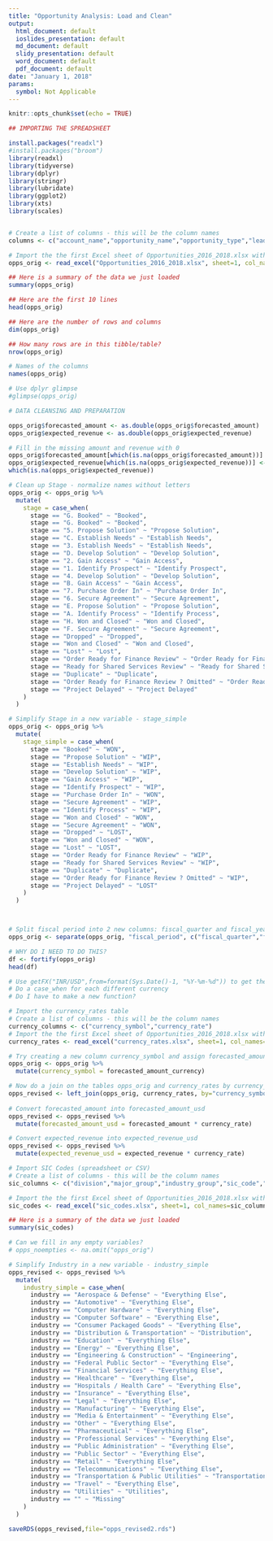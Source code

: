 ```yaml
---
title: "Opportunity Analysis: Load and Clean"
output:
  html_document: default
  ioslides_presentation: default
  md_document: default
  slidy_presentation: default
  word_document: default
  pdf_document: default
date: "January 1, 2018"
params:
  symbol: Not Applicable
---
```


```r
knitr::opts_chunk$set(echo = TRUE)
```

```r
## IMPORTING THE SPREADSHEET

install.packages("readxl")
#install.packages("broom")
library(readxl)
library(tidyverse)
library(dplyr)
library(stringr)
library(lubridate)
library(ggplot2)
library(xts)
library(scales)


# Create a list of columns - this will be the column names
columns <- c("account_name","opportunity_name","opportunity_type","lead_source","forecasted_amount_currency","forecasted_amount","expected_revenue_currency","expected_revenue","close_date","next_step","stage","fiscal_period","age","created_date","opportunity_owner","owner_role","industry","sic_code","description")

# Import the the first Excel sheet of Opportunities_2016_2018.xlsx with column names set to TRUE
opps_orig <- read_excel("Opportunities_2016_2018.xlsx", sheet=1, col_names=columns, skip=1)

## Here is a summary of the data we just loaded
summary(opps_orig)

## Here are the first 10 lines
head(opps_orig)

## Here are the number of rows and columns
dim(opps_orig)

## How many rows are in this tibble/table?
nrow(opps_orig)

# Names of the columns
names(opps_orig)

# Use dplyr glimpse
#glimpse(opps_orig)

# DATA CLEANSING AND PREPARATION

opps_orig$forecasted_amount <- as.double(opps_orig$forecasted_amount)
opps_orig$expected_revenue <- as.double(opps_orig$expected_revenue)

# Fill in the missing amount and revenue with 0
opps_orig$forecasted_amount[which(is.na(opps_orig$forecasted_amount))] <- 0
opps_orig$expected_revenue[which(is.na(opps_orig$expected_revenue))] <- 0
which(is.na(opps_orig$expected_revenue))

# Clean up Stage - normalize names without letters
opps_orig <- opps_orig %>%
  mutate(
    stage = case_when(
      stage == "G. Booked" ~ "Booked",
      stage == "G. Booked" ~ "Booked",
      stage == "5. Propose Solution" ~ "Propose Solution",
      stage == "C. Establish Needs" ~ "Establish Needs",
      stage == "3. Establish Needs" ~ "Establish Needs",
      stage == "D. Develop Solution" ~ "Develop Solution",
      stage == "2. Gain Access" ~ "Gain Access",
      stage == "1. Identify Prospect" ~ "Identify Prospect",
      stage == "4. Develop Solution" ~ "Develop Solution",
      stage == "B. Gain Access" ~ "Gain Access",
      stage == "7. Purchase Order In" ~ "Purchase Order In",
      stage == "6. Secure Agreement" ~ "Secure Agreement",
      stage == "E. Propose Solution" ~ "Propose Solution",
      stage == "A. Identify Process" ~ "Identify Process",
      stage == "H. Won and Closed" ~ "Won and Closed",
      stage == "F. Secure Agreement" ~ "Secure Agreement",
      stage == "Dropped" ~ "Dropped",
      stage == "Won and Closed" ~ "Won and Closed",
      stage == "Lost" ~ "Lost",
      stage == "Order Ready for Finance Review" ~ "Order Ready for Finance Review",
      stage == "Ready for Shared Services Review" ~ "Ready for Shared Services Review",
      stage == "Duplicate" ~ "Duplicate",
      stage == "Order Ready for Finance Review ? Omitted" ~ "Order Ready for Finance Review",
      stage == "Project Delayed" ~ "Project Delayed"
    )
  )

# Simplify Stage in a new variable - stage_simple
opps_orig <- opps_orig %>%
  mutate(
    stage_simple = case_when(
      stage == "Booked" ~ "WON", 
      stage == "Propose Solution" ~ "WIP",
      stage == "Establish Needs" ~ "WIP",
      stage == "Develop Solution" ~ "WIP",
      stage == "Gain Access" ~ "WIP",
      stage == "Identify Prospect" ~ "WIP",
      stage == "Purchase Order In" ~ "WON",
      stage == "Secure Agreement" ~ "WIP",
      stage == "Identify Process" ~ "WIP",
      stage == "Won and Closed" ~ "WON",
      stage == "Secure Agreement" ~ "WON",
      stage == "Dropped" ~ "LOST",
      stage == "Won and Closed" ~ "WON",
      stage == "Lost" ~ "LOST",
      stage == "Order Ready for Finance Review" ~ "WIP",
      stage == "Ready for Shared Services Review" ~ "WIP",
      stage == "Duplicate" ~ "Duplicate",
      stage == "Order Ready for Finance Review ? Omitted" ~ "WIP",
      stage == "Project Delayed" ~ "LOST"
    )
  )



# Split fiscal period into 2 new columns: fiscal_quarter and fiscal_year
opps_orig <- separate(opps_orig, "fiscal_period", c("fiscal_quarter","fiscal_year"), sep="-")

# WHY DO I NEED TO DO THIS?
df <- fortify(opps_orig)
head(df)

# Use getFX("INR/USD",from=format(Sys.Date()-1, "%Y-%m-%d")) to get the exchange rate
# Do a case_when for each different currency
# Do I have to make a new function?

# Import the currency_rates table
# Create a list of columns - this will be the column names
currency_columns <- c("currency_symbol","currency_rate")
# Import the the first Excel sheet of Opportunities_2016_2018.xlsx with column names set to TRUE
currency_rates <- read_excel("currency_rates.xlsx", sheet=1, col_names=currency_columns, skip=0)

# Try creating a new column currency_symbol and assign forecasted_amount_currency
opps_orig <- opps_orig %>%
  mutate(currency_symbol = forecasted_amount_currency)

# Now do a join on the tables opps_orig and currency_rates by currency_symbol
opps_revised <- left_join(opps_orig, currency_rates, by="currency_symbol")
  
# Convert forecasted_amount into forecasted_amount_usd 
opps_revised <- opps_revised %>%
  mutate(forecasted_amount_usd = forecasted_amount * currency_rate)

# Convert expected_revenue into expected_revenue_usd
opps_revised <- opps_revised %>%
  mutate(expected_revenue_usd = expected_revenue * currency_rate)

# Import SIC Codes (spreadsheet or CSV)
# Create a list of columns - this will be the column names
sic_columns <- c("division","major_group","industry_group","sic_code","description")

# Import the the first Excel sheet of Opportunities_2016_2018.xlsx with column names set to TRUE
sic_codes <- read_excel("sic_codes.xlsx", sheet=1, col_names=sic_columns, skip=1)

## Here is a summary of the data we just loaded
summary(sic_codes)

# Can we fill in any empty variables?
# opps_noempties <- na.omit("opps_orig")

# Simplify Industry in a new variable - industry_simple
opps_revised <- opps_revised %>%
  mutate(
    industry_simple = case_when(
      industry == "Aerospace & Defense" ~ "Everything Else",
      industry == "Automotive" ~ "Everything Else",
      industry == "Computer Hardware" ~ "Everything Else",
      industry == "Computer Software" ~ "Everything Else",
      industry == "Consumer Packaged Goods" ~ "Everything Else",
      industry == "Distribution & Transportation" ~ "Distribution",
      industry == "Education" ~ "Everything Else",
      industry == "Energy" ~ "Everything Else",
      industry == "Engineering & Construction" ~ "Engineering",
      industry == "Federal Public Sector" ~ "Everything Else",
      industry == "Financial Services" ~ "Everything Else",
      industry == "Healthcare" ~ "Everything Else",
      industry == "Hospitals / Health Care" ~ "Everything Else",
      industry == "Insurance" ~ "Everything Else",
      industry == "Legal" ~ "Everything Else",
      industry == "Manufacturing" ~ "Everything Else",
      industry == "Media & Entertainment" ~ "Everything Else",
      industry == "Other" ~ "Everything Else",
      industry == "Pharmaceutical" ~ "Everything Else",
      industry == "Professional Services" ~ "Everything Else",
      industry == "Public Administration" ~ "Everything Else",
      industry == "Public Sector" ~ "Everything Else",
      industry == "Retail" ~ "Everything Else",
      industry == "Telecommunications" ~ "Everything Else",
      industry == "Transportation & Public Utilities" ~ "Transportation",
      industry == "Travel" ~ "Everything Else",
      industry == "Utilities" ~ "Utilities",
      industry == "" ~ "Missing"
    )
  )

saveRDS(opps_revised,file="opps_revised2.rds")

```